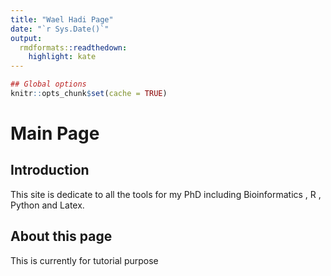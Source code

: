 ```yaml
---
title: "Wael Hadi Page"
date: "`r Sys.Date()`"
output:
  rmdformats::readthedown:
    highlight: kate
---
```


```r
## Global options
knitr::opts_chunk$set(cache = TRUE)
```

# Main Page


## Introduction
This site is dedicate to all the tools for my PhD including Bioinformatics , R , Python and Latex.

## About this page
This is currently for tutorial purpose 

